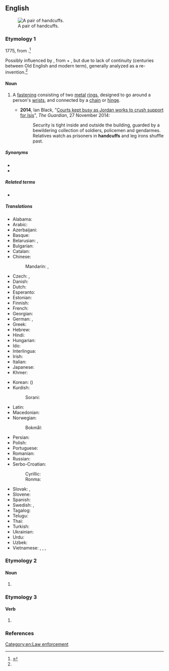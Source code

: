 ==English==
{{wikipedia}}
[[Image:Handcuffs01 2003-06-02.jpg|thumb|right|A pair of handcuffs.]]

===Etymology 1===
1775, from {{compound|en|hand|cuff|t2=end of shirtsleeve}}.<ref name="oetlyd">{{R:Online Etymology Dictionary}}</ref>

Possibly influenced by {{etyl|ang|en}} {{m|ang|handcops}}, from {{m|ang|hand}} + {{m|ang|cops||fetter, chains}}, but due to lack of continuity (centuries between Old English and modern term), generally analyzed as a re-invention.<ref name="oetlyd" />

====Noun====
{{en-plural noun}}

# {{lb|en|plurale tantum}} A [[fastening]] consisting of two [[metal]] [[ring]]s, designed to go around a person's [[wrist]]s, and connected by a [[chain]] or [[hinge]].
#* '''2014''', Ian Black, "[http://www.theguardian.com/world/2014/nov/27/-sp-courts-jordan-crush-support-isis Courts kept busy as Jordan works to crush support for Isis]", ''The Guardian'', 27 November 2014:
#*: Security is tight inside and outside the building, guarded by a bewildering collection of soldiers, policemen and gendarmes. Relatives watch as prisoners in '''handcuffs''' and leg irons shuffle past.

=====Synonyms=====
* {{l|en|manacles}}
* {{l|en|shackles}}

=====Related terms=====
* {{l|en|handcuff}}

=====Translations=====
{{trans-top|metal rings for fastening wrists}}
* Alabama: {{t|akz|ilbistalsiha}}
* Arabic: {{t|ar|أَصْفَاد|p}}
* Azerbaijani: {{t+|az|qandal}}
* Basque: {{t|eu|esku lota}}
* Belarusian: {{t|be|кайда́нкі|f-p|sc=Cyrl}}, {{t|be|нару́чнікі|m-p|sc=Cyrl}}
* Bulgarian: {{t+|bg|белезни́ци|f-p|sc=Cyrl}}
* Catalan: {{t+|ca|manilles|f-p}}
* Chinese:
*: Mandarin: {{t+|cmn|手銬|sc=Hani}}, {{t+|cmn|手铐|tr=shǒukào|sc=Hani}}
* Czech: {{t+|cs|pouta|n-p}}, {{t|cs|želízka|n-p}}
* Danish: {{t|da|håndjern|n-p}}
* Dutch: {{t+|nl|handboeien}}
* Esperanto: {{t|eo|mankateno}}
* Estonian: {{t|et|käerauad|p}}
* Finnish: {{t+|fi|käsiraudat|p}}
* French: {{t+|fr|menottes|f-p}}
* Georgian: {{t|ka|ხელბორკილი}}
* German: {{t+|de|Handschellen|f-p}}, {{t+|de|Handfesseln|f-p}}
* Greek: {{t+|el|χειροπέδες|f-p}}
* Hebrew: {{t+|he|אֲזִקִּים|m-p|tr=aziqím}}
* Hindi: {{t+|hi|हथकड़ी|f}}
* Hungarian: {{t+|hu|bilincs}}
* Ido: {{t+|io|manoto}}
* Interlingua: {{t|ia|manica}}
* Irish: {{t|ga|glais lámh|m-p}}
* Italian: {{t+|it|manette|f}}
* Japanese: {{t|ja|手錠|tr=てじょう, tejō|sc=Jpan}}
* Khmer: {{t|km|ខ្នោះដៃ|tr=knɑh day|sc=Khmr}}
{{trans-mid}}
* Korean: {{t+|ko|수갑}} ({{t+|ko|手匣}})
* Kurdish:
*: Sorani: {{t+|ku|کەلەپچە|sc=ku-Arab}}
* Latin: {{t|la|manicae|f-p}}
* Macedonian: {{t|mk|лисици|f-p}}
* Norwegian:
*: Bokmål: {{t|nb|håndjern|n-p}}
* Persian: {{t|fa|دست‌بند|tr=dast-band}}
* Polish: {{t+|pl|kajdanki|p}}
* Portuguese: {{t+|pt|algema|m}}
* Romanian: {{t+|ro|cătușe|f-p}}
* Russian: {{t+|ru|нару́чники|m-p}}
* Serbo-Croatian:
*: Cyrillic: {{t|sh|лисице|f-p}}
*: Ronma: {{t+|sh|lisice|f-p}}
* Slovak: {{t|sk|putá|n-p}}, {{t|sk|želiezka|n-p}}
* Slovene: {{t|sl|lisice|f-p}}
* Spanish: {{t+|es|esposas|f-p}}
* Swedish: {{t|sv|handbojor|c-p}}, {{t|sv|handklovar|c-p}}
* Tagalog: {{t|tl|posas}}
* Telugu: {{t+|te|సంకెళ్ళు}}
* Thai: {{t+|th|กุญแจมือ}}
* Turkish: {{t+|tr|kelepçe}}
* Ukrainian: {{t|uk|нару́чники|m-p|sc=Cyrl}}
* Urdu: {{t|ur|ہتھکڑی|f|tr=hathakṛī}}
* Uzbek: {{t|uz|qoʻlkishan}}
* Vietnamese: {{t+|vi|còng}}, {{t|vi|còng tay}}, {{t|vi|còng số tám}}, {{t|vi|còng số 8}}
{{trans-bottom}}

===Etymology 2===

====Noun====
{{head|en|noun form}}

# {{plural of|en|handcuff}}

===Etymology 3===

====Verb====
{{head|en|verb form}}

# {{en-third-person singular of|handcuff}}

===References===
<references/>

[[Category:en:Law enforcement]]